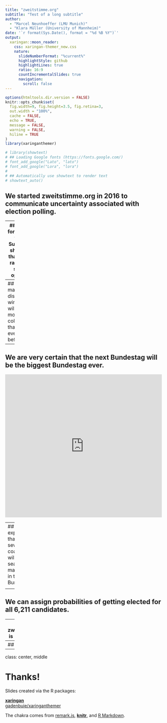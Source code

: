 ```yaml
---
title: "zweitstimme.org"
subtitle: "Test of a long subtitle"
author: 
  - "Marcel Neunhoeffer (LMU Munich)"
  - "Klara Müller (University of Mannheim)"
date: '`r format(Sys.Date(), format = "%d %B %Y")`'
output:
  xaringan::moon_reader:
    css: xaringan-themer_new.css
    nature:
      slideNumberFormat: "%current%"
      highlightStyle: github
      highlightLines: true
      ratio: 16:9
      countIncrementalSlides: true
      navigation:
        scroll: false
---
```


```r
options(htmltools.dir.version = FALSE)
knitr::opts_chunk$set(
  fig.width=9, fig.height=3.5, fig.retina=3,
  out.width = "100%",
  cache = FALSE,
  echo = TRUE,
  message = FALSE, 
  warning = FALSE,
  hiline = TRUE
)
library(xaringanthemer)

# library(showtext)
# ## Loading Google fonts (https://fonts.google.com/)
# font_add_google("Lato", "lato")
# font_add_google("Lora", "lora")
# 
# ## Automatically use showtext to render text
# showtext_auto()

```


<style type="text/css">
.remark-slide-content {
    font-size: 30px;
}

.table {
  font-size: 8px;
}


</style>

## We started zweitstimme.org in 2016 to communicate uncertainty associated with election polling.

---
## Our forecast for Sunday shows that the race is still open.

<p align="center"><iframe frameBorder=0 sandbox='allow-scripts allow-same-origin allow-presentation' allowfullscreen='true'  height='460' src='https://datawrapper.dwcdn.net/55hfT/1391/'  width='100%'></iframe></p>

---
## The map of district winners will be more colorful than ever before.

---
## We are very certain that the next Bundestag will be the biggest Bundestag ever.

<p align="center"><iframe frameBorder=0 sandbox='allow-scripts allow-same-origin allow-presentation' allowfullscreen='true'  height='460' src='https://datawrapper.dwcdn.net/SK6kX/19/'  width='100%'></iframe></p>

---
## We expect that several coalitions will have seat majorities in the next Bundestag

<p align="center"><iframe frameBorder=0 sandbox='allow-scripts allow-same-origin allow-presentation' allowfullscreen='true'  height='460' src='https://datawrapper.dwcdn.net/qIOJA/1402/'  width='100%'></iframe></p>

---

## We can assign probabilities of getting elected for all 6,211 candidates.

---
## zweitstimme.org is a team effort.

---
## Backup



---
class: center, middle

# Thanks!

Slides created via the R packages:

[**xaringan**](https://github.com/yihui/xaringan)<br>
[gadenbuie/xaringanthemer](https://github.com/gadenbuie/xaringanthemer)

The chakra comes from [remark.js](https://remarkjs.com), [**knitr**](http://yihui.name/knitr), and [R Markdown](https://rmarkdown.rstudio.com).
